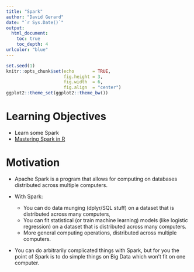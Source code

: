 ```yaml
---
title: "Spark"
author: "David Gerard"
date: "`r Sys.Date()`"
output:  
  html_document:
    toc: true
    toc_depth: 4
urlcolor: "blue"
---
```



```r
set.seed(1)
knitr::opts_chunk$set(echo       = TRUE, 
                      fig.height = 3, 
                      fig.width  = 6,
                      fig.align  = "center")
ggplot2::theme_set(ggplot2::theme_bw())
```

# Learning Objectives

- Learn some Spark
- [Mastering Spark in R](https://therinspark.com/index.html)

# Motivation

- Apache Spark is a program that allows for computing on databases distributed across multiple computers.

- With Spark:
    - You can do data munging (dplyr/SQL stuff) on a dataset that is distributed across many computers,
    - You can fit statistical (or train machine learning) models (like logistic regression) on a dataset that is distributed across many computers.
    - More general computing operations, distributed across multiple computers.
    
- You can do arbitrarily complicated things with Spark, but for you the point of Spark is to do simple things on Big Data which won't fit on one computer.
